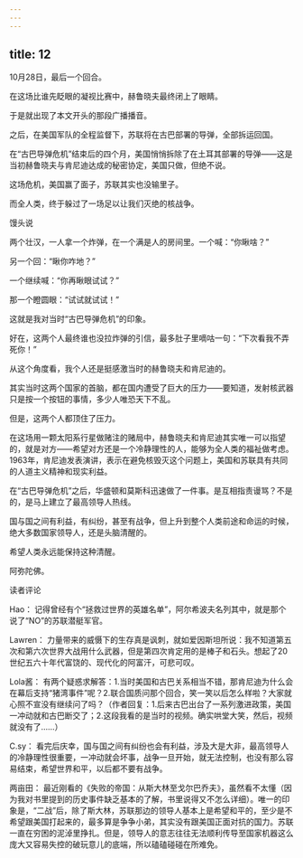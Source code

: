 ```yaml
---
---
---
```

title: 12
---



10月28日，最后一个回合。

在这场比谁先眨眼的凝视比赛中，赫鲁晓夫最终闭上了眼睛。

于是就出现了本文开头的那段广播播音。

之后，在美国军队的全程监督下，苏联将在古巴部署的导弹，全部拆运回国。

在“古巴导弹危机”结束后的四个月，美国悄悄拆除了在土耳其部署的导弹——这是当初赫鲁晓夫与肯尼迪达成的秘密协定，美国只做，但绝不说。

这场危机，美国赢了面子，苏联其实也没输里子。

而全人类，终于躲过了一场足以让我们灭绝的核战争。

馒头说

两个壮汉，一人拿一个炸弹，在一个满是人的房间里。一个喊：“你瞅啥？”

另一个回：“瞅你咋地？”

一个继续喊：“你再瞅眼试试？”

那一个瞪圆眼：“试试就试试！”

这就是我对当时“古巴导弹危机”的印象。

好在，这两个人最终谁也没拉炸弹的引信，最多肚子里嘀咕一句：“下次看我不弄死你！”

从这个角度看，我个人还是挺感激当时的赫鲁晓夫和肯尼迪的。

其实当时这两个国家的首脑，都在国内遭受了巨大的压力——要知道，发射核武器只是按一个按钮的事情，多少人唯恐天下不乱。

但是，这两个人都顶住了压力。

在这场用一颗太阳系行星做赌注的赌局中，赫鲁晓夫和肯尼迪其实唯一可以指望的，就是对方——希望对方还是一个冷静理性的人，能够为全人类的福祉做考虑。1963年，肯尼迪发表演讲，表示在避免核毁灭这个问题上，美国和苏联具有共同的人道主义精神和现实利益。

在“古巴导弹危机”之后，华盛顿和莫斯科迅速做了一件事。是互相指责谩骂？不是的，是马上建立了最高领导人热线。

国与国之间有利益，有纠纷，甚至有战争，但上升到整个人类前途和命运的时候，绝大多数国家领导人，还是头脑清醒的。

希望人类永远能保持这种清醒。

阿弥陀佛。

读者评论

Hao： 记得曾经有个“拯救过世界的英雄名单”，阿尔希波夫名列其中，就是那个说了“NO”的苏联潜艇军官。

Lawren： 力量带来的威慑下的生存真是讽刺，就如爱因斯坦所说：我不知道第五次和第六次世界大战用什么武器，但是第四次肯定用的是棒子和石头。想起了20世纪五六十年代富饶的、现代化的阿富汗，可悲可叹。

Lola酱： 有两个疑惑求解答：1.当时美国和古巴关系相当不错，那肯尼迪为什么会在幕后支持“猪湾事件”呢？2.联合国质问那个回合，笑一笑以后怎么样啦？大家就心照不宣没有继续问了吗？（作者回复：1.后来古巴出台了一系列激进政策，美国一冲动就和古巴断交了；2.这段我看的是当时的视频。确实哄堂大笑，然后，视频就没有了……）

C.sy： 看完后庆幸，国与国之间有纠纷也会有利益，涉及大是大非，最高领导人的冷静理性很重要，一冲动就会坏事，战争一旦开始，就无法控制，也没有那么容易结束，希望世界和平，以后都不要有战争。

两亩田： 最近刚看的《失败的帝国：从斯大林至戈尔巴乔夫》，虽然看不太懂（因为我对书里提到的历史事件缺乏基本的了解，书里说得又不怎么详细）。唯一的印象是，“二战”后，除了斯大林，苏联那边的领导人基本上是希望和平的，至少是不希望跟美国打起来的，最多算是争争小弟，其实没有跟美国正面对抗的国力。苏联一直在穷困的泥淖里挣扎。但是，领导人的意志往往无法顺利传导至国家机器这么庞大又容易失控的破玩意儿的底端，所以磕磕碰碰在所难免。